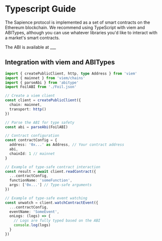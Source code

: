 # Typescript Guide

The Sapience protocol is implemented as a set of smart contracts on the Ethereum blockchain. We recommend using TypeScript with viem and ABITypes, although you can use whatever libraries you'd like to interact with a market's smart contracts.

The ABI is available at ___

## Integration with viem and ABITypes

```typescript
import { createPublicClient, http, type Address } from 'viem'
import { mainnet } from 'viem/chains'
import { parseAbi } from 'abitype'
import FoilABI from './Foil.json'

// Create a viem client
const client = createPublicClient({
  chain: mainnet,
  transport: http()
})

// Parse the ABI for type safety
const abi = parseAbi(FoilABI)

// Contract configuration
const contractConfig = {
  address: '0x...' as Address, // Your contract address
  abi,
  chainId: 1 // mainnet
}

// Example of type-safe contract interaction
const result = await client.readContract({
  ...contractConfig,
  functionName: 'someFunction',
  args: ['0x...'] // Type-safe arguments
})

// Example of type-safe event watching
const unwatch = client.watchContractEvent({
  ...contractConfig,
  eventName: 'SomeEvent',
  onLogs: (logs) => {
    // Logs are fully typed based on the ABI
    console.log(logs)
  }
})
```
